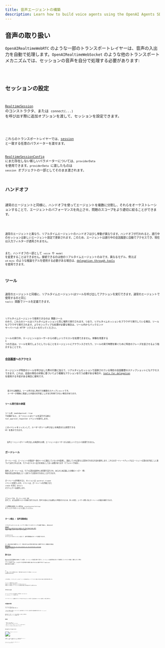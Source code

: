 ```yaml
---
title: 音声エージェントの構築
description: Learn how to build voice agents using the OpenAI Agents SDK, what features are available, how to architecture your application, and more.
---
```



## 音声の取り扱い

`OpenAIRealtimeWebRTC` のような一部のトランスポートレイヤーは、音声の入出力を自動で処理します。`OpenAIRealtimeWebSocket` のような他のトランスポートメカニズムでは、セッションの音声を自分で処理する必要があります:

<Code lang="typescript" code={handleAudioExample} />

## セッションの設定

[`RealtimeSession`](/openai-agents-js/openai/agents-realtime/classes/realtimesession/) のコンストラクタ、または `connect(...)` を呼び出す際に追加オプションを渡して、セッションを設定できます。

<Code lang="typescript" code={configureSessionExample} />

これらのトランスポートレイヤーでは、[session](https://platform.openai.com/docs/api-reference/realtime-client-events/session/update) と一致する任意のパラメーターを渡せます。

[RealtimeSessionConfig](/openai-agents-js/openai/agents-realtime/type-aliases/realtimesessionconfig/) にまだ存在しない新しいパラメーターについては、`providerData` を使用できます。`providerData` に渡したものは `session` オブジェクトの一部としてそのまま渡されます。

## ハンドオフ

通常のエージェントと同様に、ハンドオフを使ってエージェントを複数に分割し、それらをオーケストレーションすることで、エージェントのパフォーマンスを向上させ、問題のスコープをより適切に絞ることができます。

<Code lang="typescript" code={multiAgentsExample} />

通常のエージェントと異なり、リアルタイムエージェントのハンドオフは少し挙動が異なります。ハンドオフが行われると、進行中のセッションは新しいエージェント設定で更新されます。このため、エージェントは進行中の会話履歴に自動でアクセスでき、現在は入力フィルターが適用されません。

また、ハンドオフの一部として `voice` や `model` を変更することはできません。接続できるのは他のリアルタイムエージェントのみです。異なるモデル、例えば `o4-mini` のような推論モデルを使用する必要がある場合は、[delegation through tools](#delegation-through-tools) を使用できます。

## ツール

通常のエージェントと同様に、リアルタイムエージェントはツールを呼び出してアクションを実行できます。通常のエージェントで使用するのと同じ `tool()` 関数でツールを定義できます。

<Code lang="typescript" code={defineToolExample} />

リアルタイムエージェントで使用できるのは 関数ツール のみで、これらのツールはリアルタイムセッションと同じ場所で実行されます。つまり、リアルタイムセッションをブラウザで実行している場合、ツールもブラウザで実行されます。よりセンシティブな処理が必要な場合は、ツール内からバックエンド サーバーへの HTTP リクエストを行ってください。

ツールの実行中、エージェントはユーザーからの新しいリクエストを処理できません。体験を改善する 1 つの方法は、ツールを実行しようとしていることをエージェントにアナウンスさせたり、ツールの実行時間を稼ぐために特定のフレーズを話させるよう指示することです。

### 会話履歴へのアクセス

エージェントが特定のツールを呼び出した際の引数に加えて、リアルタイムセッションで追跡されている現在の会話履歴のスナップショットにもアクセスできます。これは、会話の現在の状態に基づいてより複雑なアクションを行う必要がある場合や、[tools for delegation](#delegation-through-tools) を使用する予定がある場合に便利です。

<Code lang="typescript" code={toolHistoryExample} />

<Aside type="note">
  渡される履歴は、ツール呼び出し時点での履歴のスナップショットです。
  ユーザーが最後に発話した内容の文字起こしがまだ利用できない場合があります。
</Aside>

### ツール実行前の承認

ツールを `needsApproval: true` で定義すると、エージェントはツールを実行する前に `tool_approval_requested` イベントを発行します。

このイベントをリッスンして、ユーザーがツール呼び出しを承認または拒否できる UI を表示できます。

<Code lang="typescript" code={toolApprovalEventExample} />

<Aside type="note">
  音声エージェントがツール呼び出しの承認待ちの間、エージェントはユーザーからの新しいリクエストを処理できません。
</Aside>

## ガードレール

ガードレールは、エージェントの発話が一連のルールに違反していないかを監視し、違反していれば直ちに応答を打ち切る方法を提供します。これらのガードレールチェックはエージェント応答の文字起こしに基づいて実行されるため、モデルのテキスト出力を有効にしておく必要があります（デフォルトで有効）。

提供したガードレールは、モデル応答の返却中に非同期で実行され、あらかじめ定義した分類のトリガー（例: 特定の禁止語を発話した）に基づいて応答を打ち切ることができます。

ガードレールが作動すると、セッションは `guardrail_tripped` イベントを発行します。イベントは、ガードレールを作動させた `itemId` を含む `details` オブジェクトも提供します。

<Code lang="typescript" code={guardrailsExample} />

デフォルトでは、ガードレールは 100 文字ごと、または応答テキストの末尾で実行されます。音声での読み上げは通常より時間がかかるため、多くの場合、ユーザーが聞く前にガードレールが違反を検知できます。

この挙動を変更したい場合は、`outputGuardrailSettings` オブジェクトをセッションに渡してください。

<Code lang="typescript" code={guardrailSettingsExample} />

## ターン検出 / 音声活動検出

リアルタイムセッションは、ユーザーが話しているタイミングを自動で検出し、組み込みの [voice activity detection modes of the Realtime API](https://platform.openai.com/docs/guides/realtime-vad) を使って新しいターンをトリガーします。

`turnDetection` オブジェクトをセッションに渡して、音声活動検出のモードを変更できます。

<Code lang="typescript" code={turnDetectionExample} />

ターン検出の設定を調整することで、不要な割り込みの抑制や無音の扱いを調整できます。各種設定の詳細は [Realtime API documentation for more details on the different settings](https://platform.openai.com/docs/guides/realtime-vad) を参照してください。

## 割り込み

組み込みの音声活動検出を使用している場合、エージェントの発話に被せて話すと、エージェントは発話内容に基づいて自動的にコンテキストを検出・更新します。同時に `audio_interrupted` イベントを発行します。これはすべての音声再生を即時に停止するために使用できます（WebSocket 接続の場合のみ適用）。

<Code lang="typescript" code={audioInterruptedExample} />

UI に「停止」ボタンを用意するなど、手動で割り込みを行いたい場合は、`interrupt()` を手動で呼び出せます:

<Code lang="typescript" code={sessionInterruptExample} />

いずれの場合も、リアルタイムセッションはエージェントの生成の割り込み、ユーザーに対して発話した内容の切り詰め、履歴の更新を処理します。

エージェントに接続するのに WebRTC を使用している場合は、音声出力もクリアされます。WebSocket を使用している場合は、キューに入っている音声再生を停止する処理を自分で行う必要があります。

## テキスト入力

エージェントにテキスト入力を送信したい場合は、`RealtimeSession` の `sendMessage` メソッドを使用します。

ユーザーがエージェントと複数のモダリティでやり取りできるようにしたい場合や、会話に追加のコンテキストを提供したい場合に便利です。

<Code lang="typescript" code={sendMessageExample} />

## 会話履歴の管理

`RealtimeSession` は `history` プロパティ内で会話履歴を自動的に管理します:

これを使って顧客向けに履歴をレンダリングしたり、追加の処理を行ったりできます。会話の進行中に履歴は継続的に変化するため、`history_updated` イベントをリッスンできます。

履歴を変更したい場合（メッセージを完全に削除する、文字起こしを更新する など）は、`updateHistory` メソッドを使用します。

<Code lang="typescript" code={updateHistoryExample} />

### 制限事項

1. 現時点では、後から 関数ツール の呼び出し内容を更新・変更することはできません
2. 履歴でのテキスト出力には、文字起こしとテキストモダリティの有効化が必要です
3. 割り込みによって切り詰められた応答には文字起こしがありません

## Delegation through tools

![Delegation through tools](https://cdn.openai.com/API/docs/diagram-speech-to-speech-agent-tools.png)

会話履歴とツール呼び出しを組み合わせることで、より複雑な処理を他のバックエンド エージェントに委譲し、その結果をユーザーへ返すことができます。

<Code lang="typescript" code={delegationAgentExample} />

以下のコードは サーバー 上で実行されます。この例では Next.js の server actions を通じて実行します。

<Code lang="typescript" code={serverAgentExample} />
